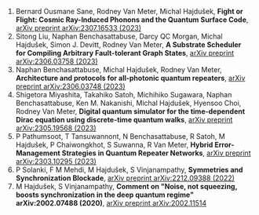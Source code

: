 1.  Bernard Ousmane Sane, Rodney Van Meter, Michal Hajdušek,
    **Fight or Flight: Cosmic Ray-Induced Phonons and the Quantum Surface Code**,
    [arXiv preprint arXiv:2307.16533 (2023)](https://arxiv.org/abs/2307.16533)
2.  Sitong Liu, Naphan Benchasattabuse, Darcy QC Morgan, Michal Hajdušek, Simon J. Devitt, Rodney Van Meter,
    **A Substrate Scheduler for Compiling Arbitrary Fault-tolerant Graph States**,
    [arXiv preprint arXiv:2306.03758 (2023)](https://arxiv.org/abs/2306.03758)
3.  Naphan Benchasattabuse, Michal Hajdušek, Rodney Van Meter,
    **Architecture and protocols for all-photonic quantum repeaters**,
    [arXiv preprint arXiv:2306.03748 (2023)](https://arxiv.org/abs/2306.03748)
4.  Shigetora Miyashita, Takahiko Satoh, Michihiko Sugawara, Naphan Benchasattabuse, Ken M. Nakanishi, Michal Hajdušek, Hyensoo Choi, Rodney Van Meter,
    **Digital quantum simulator for the time-dependent Dirac equation using discrete-time quantum walks**,
    [arXiv preprint arXiv:2305.19568 (2023)](https://arxiv.org/abs/2305.19568)
5.  P Pathumsoot, T Tansuwannont, N Benchasattabuse, R Satoh, M Hajdušek, P Chaiwongkhot, S Suwanna, R Van Meter,
    **Hybrid Error-Management Strategies in Quantum Repeater Networks**,
    [arXiv preprint arXiv:2303.10295 (2023)](https://arxiv.org/abs/2303.10295)
6.  P Solanki, F M Mehdi, M Hajdušek, S Vinjanampathy,
    **Symmetries and Synchronization Blockade**,
    [arXiv preprint arXiv:2212.09388 (2022)](https://arxiv.org/abs/2212.09388)
7.  M Hajdušek, S Vinjanampathy,
    **Comment on "Noise, not squeezing, boosts synchronization in the deep quantum regime" arXiv:2002.07488 (2020)**,
    [arXiv preprint arXiv:2002.11514](https://arxiv.org/abs/2002.11514)
